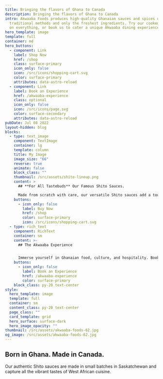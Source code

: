 ```yaml
---
title: Bringing the flavors of Ghana to Canada
description: Bringing the flavors of Ghana to Canada
intro: Akwaaba Foods produces high-quality Ghanaian sauces and spices using
  traditional methods and only the freshest ingredients. Try our cooked sauces
  on everything, or book us to cater a unique Akwaaba dining experience.
hero_template: image
template: full
container: md
hero_buttons:
  - component: Link
    label: Shop Now
    href: /shop
    class: surface-primary
    icon_only: false
    icon: /src/icons/shopping-cart.svg
    color: surface-primary
    attributes: data-astro-reload
  - component: Link
    label: Book an Experience
    href: /akwaaba-experience
    class: optional
    icon_only: false
    icon: /src/icons/page.svg
    color: surface-secondary
    attributes: data-astro-reload
pubDate: Jul 08 2022
layout-hidden: blog
blocks:
  - type: text_image
    component: TextImage
    container: lg
    template: column
    title: My Image
    image_size: "66"
    reverse: true
    animate: false
    block_class: ""
    thumbnail: /src/assets/shito-lineup.png
    content: >
      ## **For All Tastebuds** Our Famous Shito Sauces.

      Made from scratch with care, our versatile Shito sauces add a touch of Ghanaian flavor and heat to any dish. We offer original, vegan, and extra-hot varieties.
    buttons:
      - icon_only: false
        label: Buy Now
        href: /shop
        color: surface-primary
        icon: /src/icons/shopping-cart.svg
  - type: rich_text
    component: RichText
    container: sm
    content: >-
      ## The Akwaaba Experience


      Immerse yourself in Ghanaian food, culture, and hospitality. Book us to cater private events, lead hands-on workshops, and more!
    buttons:
      - icon_only: false
        label: Book an Experience
        href: /akwaaba-experience
        color: surface-primary
    block_class: py-20 text-center
style:
  hero_template: image
  template: full
  container: sm
  content_class: py-20 text-center
  page_class: ""
  card_template: grid
  hero_surface: surface-dark
  hero_image_opacity: ""
thumbnail: /src/assets/akwaaba-foods-62.jpg
og_image: /src/assets/akwaaba-foods-62.jpg
---
```

## Born in Ghana. Made in Canada.

Our authentic Shito sauces are made in small batches in Saskatchewan and capture all the vibrant tastes of West African cuisine.
